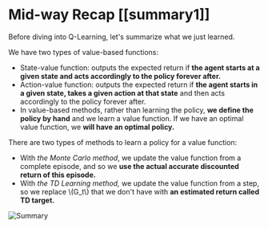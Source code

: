 # Mid-way Recap [[summary1]]

Before diving into Q-Learning, let's summarize what we just learned.

We have two types of value-based functions:

- State-value function: outputs the expected return if **the agent starts at a given state and acts accordingly to the policy forever after.**
- Action-value function: outputs the expected return if **the agent starts in a given state, takes a given action at that state** and then acts accordingly to the policy forever after.
- In value-based methods, rather than learning the policy, **we define the policy by hand** and we learn a value function. If we have an optimal value function, we **will have an optimal policy.**

There are two types of methods to learn a policy for a value function:

- With *the Monte Carlo method*, we update the value function from a complete episode, and so we **use the actual accurate discounted return of this episode.**
- With *the TD Learning method,* we update the value function from a step, so we replace \\(G_t\\) that we don't have with **an estimated return called TD target.**


<img src="https://huggingface.co/datasets/huggingface-deep-rl-course/course-images/resolve/main/en/unit3/summary-learning-mtds.jpg" alt="Summary"/>
